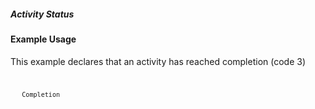===== Activity Status =====
{{for revison 1.02}}

==== Example Usage ====
This example declares that an activity has reached completion (code 3)
<code xml>
    <activity-status code="3">Completion</activity-status>
</code>
